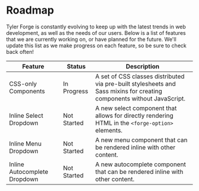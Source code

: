 
<Meta title="About/Roadmap" />

# Roadmap

Tyler Forge is constantly evolving to keep up with the latest trends in web development, as well as the needs of our users. Below is a
list of features that we are currently working on, or have planned for the future. We'll update this list as we make progress on each
feature, so be sure to check back often!

| Feature                               | Status      | Description
| ------------------------------------- | ----------- | -----------
| CSS-only Components                   | In Progress | A set of CSS classes distributed via pre-built stylesheets and Sass mixins for creating components without JavaScript.
| Inline Select Dropdown                | Not Started | A new select component that allows for directly rendering HTML in the `<forge-option>` elements.
| Inline Menu Dropdown                  | Not Started | A new menu component that can be rendered inline with other content.
| Inline Autocomplete Dropdown          | Not Started | A new autocomplete component that can be rendered inline with other content.
